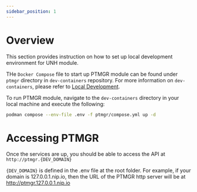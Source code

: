 ```yaml
---
sidebar_position: 1
---
```


# Overview

This section provides instruction on how to set up local development environment for UNH module.

THe `Docker Compose` file to start up PTMGR module can be found under `ptmgr` directory in `dev-containers`
repository. For more information on `dev-containers`, please refer to
[Local Development](../../get-started/local-development.mdx).

To run PTMGR module, navigate to the `dev-containers` directory in your local machine and execute the
following:

```bash
podman compose --env-file .env -f ptmgr/compose.yml up -d
```

# Accessing PTMGR

Once the services are up, you should be able to access the API at `http://ptmgr.{DEV_DOMAIN}`

`{DEV_DOMAIN}` is defined in the .env file at the root folder. For example, if your domain is 127.0.0.1.nip.io, then the
URL of the PTMGR http server will be at http://ptmgr.127.0.0.1.nip.io

